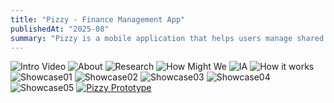 ```yaml
---
title: "Pizzy - Finance Management App"
publishedAt: "2025-08"
summary: "Pizzy is a mobile application that helps users manage shared budgets with friends in a simple, engaging, and social way"
---
```

![Intro Video](/pizzy.gif)
![About](https://res.cloudinary.com/dqtfjvkok/image/upload/v1758327371/04_isp8w7.png)
![Research](https://res.cloudinary.com/dqtfjvkok/image/upload/v1758327371/03_zyelt0.png)
![How Might We](https://res.cloudinary.com/dqtfjvkok/image/upload/v1758342172/02_snxsdc.png)
![IA](https://res.cloudinary.com/dqtfjvkok/image/upload/v1758332011/01_coe1qv.png)
![How it works](https://res.cloudinary.com/dqtfjvkok/image/upload/v1758339821/Frame_427318364_qvmrbo.png)
![Showcase01](https://res.cloudinary.com/dqtfjvkok/image/upload/v1758327371/05_bljo9e.png)
![Showcase02](https://res.cloudinary.com/dqtfjvkok/image/upload/v1758340281/shocase10_op5skr.png)
![Showcase03](https://res.cloudinary.com/dqtfjvkok/image/upload/v1758340777/shocase07_upri7m.png)
![Showcase04](https://res.cloudinary.com/dqtfjvkok/image/upload/v1758340778/shocase09_y8zqfp.png)
![Showcase05](https://res.cloudinary.com/dqtfjvkok/image/upload/v1758340237/shocase06_npq4ei.png)
[![Pizzy Prototype](https://img.youtube.com/vi/__zrsOT4klw/0.jpg)](https://www.youtube.com/watch?v=__zrsOT4klw)